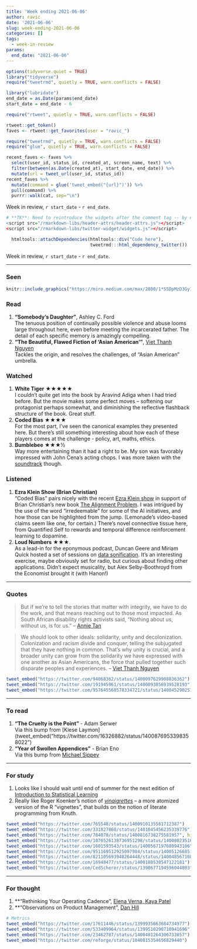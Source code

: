 ```yaml
---
title: 'Week ending 2021-06-06'
author: ravic
date: '2021-06-06'
slug: week-ending-2021-06-06
categories: []
tags:
  - week-in-review
params:
  end_date: "2021-06-06"
---
```


```r
options(tidyverse.quiet = TRUE)
library("tidyverse")
require("tweetrmd", quietly = TRUE, warn.conflicts = FALSE)
```
```r
library("lubridate")
end_date = as.Date(params$end_date)
start_date = end_date - 6
```
```r
require("rtweet", quietly = TRUE, warn.conflicts = FALSE)

rtweet::get_token()
faves <- rtweet::get_favorites(user = "ravic_")
```
```r
require("tweetrmd", quietly = TRUE, warn.conflicts = FALSE)
require("glue", quietly = TRUE, warn.conflicts = FALSE)

recent_faves <- faves %>%
  select(user_id, status_id, created_at, screen_name, text) %>%
  filter(between(as.Date(created_at), start_date, end_date)) %>%
  mutate(url = tweet_url(user_id, status_id))
recent_faves %>% 
  mutate(command = glue('tweet_embed("{url}")')) %>% 
  pull(command) %>% 
  purrr::walk(cat, sep="\n")
```


Week in review, `r start_date` - `r end_date`.

<!--more--> 
<script src="/rmarkdown-libs/twitter-widget/widgets.js"></script>

```r
# **TK**: Need to reintroduce the widgets after the comment tag -- by default they get included too early.
<script src="/rmarkdown-libs/header-attrs/header-attrs.js"></script>
<script src="/rmarkdown-libs/twitter-widget/widgets.js"></script>

  htmltools::attachDependencies(htmltools::div("Code here"), 
                                tweetrmd:::html_dependency_twitter())

```

Week in review, `r start_date` - `r end_date`.

***

### Seen
```r
knitr::include_graphics("https://miro.medium.com/max/2800/1*SSDpMzD3Gy7hXmHwHX4EGQ.jpeg")
```


### Read
[viet-nguyen-aapi]: https://www.nytimes.com/2021/05/31/opinion/asian-american-AAPI-decolonization.html

<!--iframe type="text/html" width="200" height="324" frameborder="0" allowfullscreen style="max-width:100%" src="https://read.amazon.com/kp/card?asin=B08FGSQYND&preview=inline&linkCode=kpe&ref_=cm_sw_r_kb_dp_YZBNNTJHVXP529SAT52Y"--><!--/iframe-->


1.  **"Somebody's Daughter"**, Ashley C. Ford  
    The tenuous position of continually possible violence and abuse looms large throughout here, even before meeting the incarcerated father. The detail of each specific memory is amazingly compelling.
2.  **"The Beautiful, Flawed Fiction of ‘Asian American'"**, [Viet Thanh Nguyen][viet-nguyen-aapi]  
    Tackles the origin, and resolves the challenges, of "Asian American" umbrella.


    

### Watched
<!--★★★½-->

[ezra-klein]: https://www.nytimes.com/2021/06/04/opinion/ezra-klein-podcast-brian-christian.html?searchResultPosition=1&showTranscript=1
[alignment-problem]: https://www.amazon.com/Alignment-Problem-Machine-Learning-Values/dp/0393635821
[bumblebee-soundtrack]: https://open.spotify.com/playlist/5d3YO1rE9AYoSePZJxkCf2

1.  **White Tiger** ★★★★★  
    I couldn't quite get into the book by Aravind Adiga when I had tried before. But the movie makes some perfect moves -- softening our protagonist perhaps somewhat, and diminishing the reflective flashback structure of the book. Great stuff. 
2.  **Coded Bias** ★★★★  
    For the most part, I've seen the canonical examples they presented here. But there's still something interesting about how each of these players comes at the challenge - policy, art, maths, ethics. 
3.  **Bumblebee** ★★★½  
    Way more entertaining than it had a right to be. My son was favorably impressed with John Cena's acting chops. I was more taken with the [soundtrack][bumblebee-soundtrack] though.


### Listened

1.  **Ezra Klein Show (Brian Christian)**  
    "Coded Bias" pairs nicely with the recent [Ezra Klein show][ezra-klein] in support of Brian Christian's new book [The Alignment Problem][alignment-problem]. I was intrigued by the use of the word "irredeemable" for some of the AI initiatives, and how those can be highlighted from the jump. (Lemonade's video-based claims seem like one, for certain.) There's novel connective tissue here, from Quantified Self to rewards and temporal difference reinforcement learning to dopamine.
2.  **Loud Numbers** ★★★.  
  As a lead-in for the eponymous podcast, Duncan Geere and Miriam Quick hosted a set of sessions on [data sonification](https://twitter.com/1215604990645014528/status/1401270434633560067). It's an interesting exercise, maybe obviously set for radio, but curious about finding other applications. Didn't expect musicality, but Alex Selby-Boothroyd from the Economist brought it (with Hanon!)

***

### Quotes

> But if we’re to tell the stories that matter with integrity, we have to do the work, and that means reaching out to those most impacted. As South African disability rights activists said, “Nothing about us, without us, is for us.” -- [Annie Tan](https://annietan.com/2021/06/02/my-statement-on-the-hold-still-vincent-podcast/) 

> We should look to other ideals: solidarity, unity and decolonization. Colonization and racism divide and conquer, telling the subjugated that they have nothing in common. That’s why unity is crucial, and a broader unity can grow from the solidarity we have expressed with one another as Asian Americans, the force that pulled together such disparate peoples and experiences. -- [Viet Thanh Nguyen][viet-nguyen-aapi]

```r
tweet_embed("https://twitter.com/94068362/status/1400097629908836362")
tweet_embed("https://twitter.com/191945961/status/1400093856939528193")
tweet_embed("https://twitter.com/957645568578334721/status/1400452902515138569")
```


***


### To read

1.  **"The Cruelty is the Point"** - Adam Serwer    
    Via this bump from [Kiese Laymon](tweet_embed("https://twitter.com/16326882/status/1400876953398358022")
2.  **"Year of Swollen Appendices"** - Brian Eno  
    Via this bump from [Michael Sippey](https://twitter.com/4711/status/1400939949889789955)  


***

### For study
[koenker-vinaigrette]: http://www.econ.uiuc.edu/~roger/research/vinaigrettes/vinaigrette.html

1.  Looks like I should wait until end of summer for the next edition of [Introduction to Statistical Learning](https://twitter.com/139627907/status/1401398468871016451)
2.  Really like Roger Koenker's notion of [*vinaigrettes*][koenker-vinaigrette] -- a more atomized version of the R "vignettes", that builds on the notion of literate programming from Knuth. 


```r
tweet_embed("https://twitter.com/765548/status/1400910135581712387")
tweet_embed("https://twitter.com/331827860/status/1401045456235339776")
tweet_embed("https://twitter.com/784078/status/1400816738275581957", hide_media = T)
tweet_embed("https://twitter.com/1076526138736951298/status/1400802351682920452", hide_media=T)
tweet_embed("https://twitter.com/1601593543/status/1400567197680943106")
tweet_embed("https://twitter.com/951169512925097984/status/1400512668511920132")
tweet_embed("https://twitter.com/821105693948264448/status/1400485671089971201")
tweet_embed("https://twitter.com/16948477/status/1400188530547122181")
tweet_embed("https://twitter.com/CedScherer/status/1398677194596044803")
```


***

### For thought
[dan-hill-pm]: https://hackernoon.com/observations-on-product-management-3abc7e00148e
[op-cadence]: https://www.reforge.com/blog

1.  **"Rethinking Your Operating Cadence", [Elena Verna, Kaya Patel][op-cadence]
2.  **"Observations on Product Management", [Dan Hill][dan-hill-pm]


```r
# Metrics
tweet_embed("https://twitter.com/17611446/status/1399935663684734977")
tweet_embed("https://twitter.com/533409964/status/1399510290710941696")
tweet_embed("https://twitter.com/23462787/status/1400481264306733057")
tweet_embed("https://twitter.com/reforge/status/1040815354656829440")
```



<!--Appendix-->



